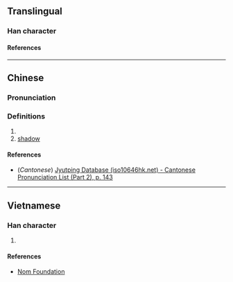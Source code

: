 {{character info}}
==Translingual==

===Han character===
{{Han char|rn=85|rad=水|as=11|sn=14|four=|canj=ESMA|ids=⿰氵習}}

====References====
{{Han ref|kx=0646.100|dkj=18146|dj=1055.090|hdz=31733.060|uh=6F1D}}

----

==Chinese==
{{zh-forms}}

===Pronunciation===
{{zh-pron
|m=xí
|c=zaap6
|mc=
|oc=
|ma=
|cat=n
}}

===Definitions===
{{zh-hanzi}}

# {{zh-used in|滀漝|[[water]]}}
# [[shadow]]

====References====
* (''Cantonese'') [http://www.iso10646hk.net/jp/document/download.jsp Jyutping Database (iso10646hk.net) - Cantonese Pronunciation List (Part 2), p. 143]

----

==Vietnamese==

===Han character===
{{vi-readings|rs=水11|reading=tấp}}

# {{rfdef|vi|sort=水11}}

====References====
*[http://nomfoundation.org/common/nom_details.php?codepoint=6f1d Nom Foundation]
